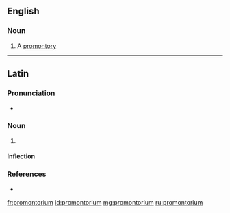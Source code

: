==English==

===Noun===
{{en-noun|s|promontoria}}

# A [[promontory]]

----

==Latin==

===Pronunciation===
* {{la-IPA|prōmontorium}}

===Noun===
{{la-noun|prōmontorium|prōmontoriī|n|second}}

# {{alternative form of|promunturium|prōmunturium|lang=la}}

====Inflection====
{{la-decl-2nd-N|prōmontori}}

===References===
* {{R:du Cange}}

[[fr:promontorium]]
[[id:promontorium]]
[[mg:promontorium]]
[[ru:promontorium]]